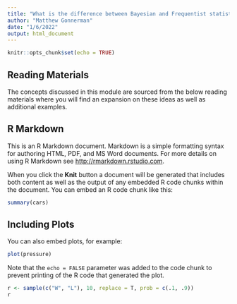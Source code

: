```yaml
---
title: "What is the difference between Bayesian and Frequentist statistics"
author: "Matthew Gonnerman"
date: "1/6/2022"
output: html_document
---
```


<!-- Base Settlings for inlayed codc -->
```r
knitr::opts_chunk$set(echo = TRUE)
```

## Reading Materials

The concepts discussed in this module are sourced from the below reading materials where you will find an expansion on these ideas as well as additional examples.


## R Markdown

This is an R Markdown document. Markdown is a simple formatting syntax for authoring HTML, PDF, and MS Word documents. For more details on using R Markdown see <http://rmarkdown.rstudio.com>.

When you click the **Knit** button a document will be generated that includes both content as well as the output of any embedded R code chunks within the document. You can embed an R code chunk like this:

```r
summary(cars)
```

## Including Plots

You can also embed plots, for example:

```r
plot(pressure)
```

Note that the `echo = FALSE` parameter was added to the code chunk to prevent printing of the R code that generated the plot.





```r

r <- sample(c("W", "L"), 10, replace = T, prob = c(.1, .9))
r

```

